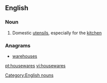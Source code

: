 ==English==

===Noun===
{{en-noun|?|plural}}

# {{context|North America|lang=en}} Domestic [[utensils]], especially for the [[kitchen]]

===Anagrams===
* [[warehouses#English|warehouses]]

[[Category:English nouns]]

[[pt:housewares]]
[[vi:housewares]]